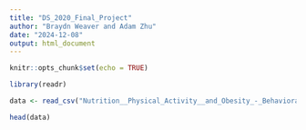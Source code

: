 ```yaml
---
title: "DS_2020_Final_Project"
author: "Braydn Weaver and Adam Zhu"
date: "2024-12-08"
output: html_document
---
```


```r
knitr::opts_chunk$set(echo = TRUE)
```

```r
library(readr)

data <- read_csv("Nutrition__Physical_Activity__and_Obesity_-_Behavioral_Risk_Factor_Surveillance_System.csv")

head(data)
```

